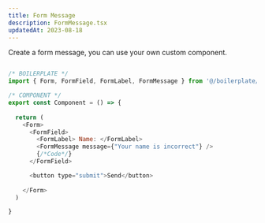 ```yaml
---
title: Form Message
description: FormMessage.tsx 
updatedAt: 2023-08-18
---
```


Create a form message, you can use your own custom component.

``` js

/* BOILERPLATE */
import { Form, FormField, FormLabel, FormMessage } from '@/boilerplate/form'

/* COMPONENT */
export const Component = () => {
  
  return (
    <Form>
      <FormField>
        <FormLabel> Name: </FormLabel>
        <FormMessage message={"Your name is incorrect"} />
        {/*Code*/}
      </FormField>

      <button type="submit">Send</button>
      
    </Form>
  )

}

```
